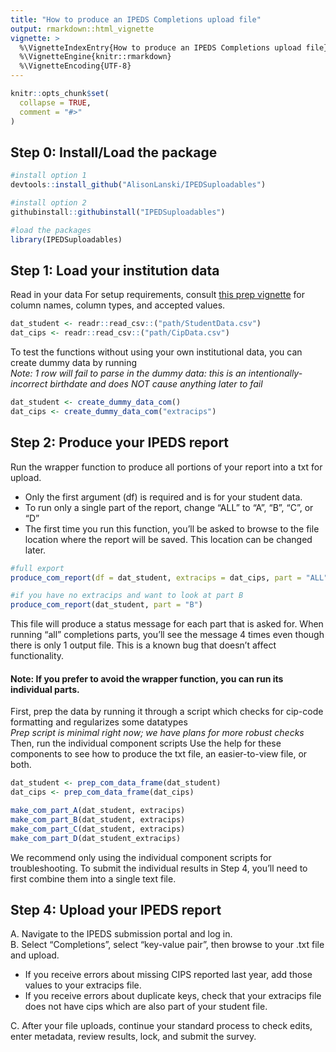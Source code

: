 ```yaml
---
title: "How to produce an IPEDS Completions upload file"
output: rmarkdown::html_vignette
vignette: >
  %\VignetteIndexEntry{How to produce an IPEDS Completions upload file}
  %\VignetteEngine{knitr::rmarkdown}
  %\VignetteEncoding{UTF-8}
---
```


```r
knitr::opts_chunk$set(
  collapse = TRUE,
  comment = "#>"
)
```

## Step 0: Install/Load the package
```r
#install option 1
devtools::install_github("AlisonLanski/IPEDSuploadables")

#install option 2
githubinstall::githubinstall("IPEDSuploadables")

#load the packages
library(IPEDSuploadables)
```

## Step 1: Load your institution data

Read in your data 
For setup requirements, consult [this prep vignette](setup_for_completions.html) for column names, column types, and accepted values.

```r
dat_student <- readr::read_csv::("path/StudentData.csv")
dat_cips <- readr::read_csv::("path/CipData.csv")
```


To test the functions without using your own institutional data, you can create dummy data by running  
*Note: 1 row will fail to parse in the dummy data: this is an intentionally-incorrect birthdate and does NOT cause anything later to fail*

```r
dat_student <- create_dummy_data_com()
dat_cips <- create_dummy_data_com("extracips")
```


## Step 2: Produce your IPEDS report

Run the wrapper function to produce all portions of your report into a txt for upload.  

* Only the first argument (df) is required and is for your student data.  
* To run only a single part of the report, change "ALL" to "A", "B", "C", or "D"
* The first time you run this function, you'll be asked to browse to the file location where the report will be saved. This location can be changed later.

```r
#full export
produce_com_report(df = dat_student, extracips = dat_cips, part = "ALL")

#if you have no extracips and want to look at part B
produce_com_report(dat_student, part = "B")
```


This file will produce a status message for each part that is asked for.  When running "all" completions parts, you'll see the message 4 times even though there is only 1 output file.  This is a known bug that doesn't affect functionality.

#### Note: If you prefer to avoid the wrapper function, you can run its individual parts.  
First, prep the data by running it through a script which checks for cip-code formatting and regularizes some datatypes  
*Prep script is minimal right now; we have plans for more robust checks*
Then, run the individual component scripts
Use the help for these components to see how to produce the txt file, an easier-to-view file, or both.

```r
dat_student <- prep_com_data_frame(dat_student)
dat_cips <- prep_com_data_frame(dat_cips)
```

```r
make_com_part_A(dat_student, extracips)
make_com_part_B(dat_student, extracips)
make_com_part_C(dat_student, extracips)
make_com_part_D(dat_student_extracips)
```

We recommend only using the individual component scripts for troubleshooting.  To submit the individual results in Step 4, you'll need to first combine them into a single text file.


## Step 4: Upload your IPEDS report

A. Navigate to the IPEDS submission portal and log in.  
B. Select "Completions", select "key-value pair", then browse to your .txt file and upload.

* If you receive errors about missing CIPS reported last year, add those values to your extracips file.  
* If you receive errors about duplicate keys, check that your extracips file does not have cips which are also part of your student file.  
  
C. After your file uploads, continue your standard process to check edits, enter metadata, review results, lock, and submit the survey.


